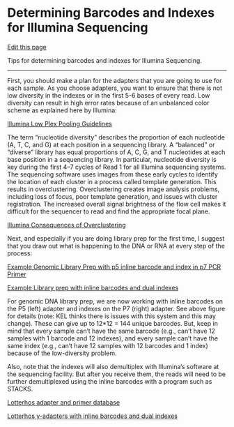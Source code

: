 # Determining Barcodes and Indexes for Illumina Sequencing

[Edit this page](https://github.com/DrK-Lo/lotterhoslabprotocols/edit/main/molecprot_barcodesnindexes.qmd)

Tips for determining barcodes and indexes for Illumina Sequencing.

------------------------------------------------------------------------

First, you should make a plan for the adapters that you are going to use for each sample. As you choose adapters, you want to ensure that there is not low diversity in the indexes or in the first 5-6 bases of every read. Low diversity can result in high error rates because of an unbalanced color scheme as explained here by Illumina:

[Illumina Low Plex Pooling Guidelines](https://www.illumina.com/documents/products/technotes/technote-nextera-rapid-capture-low-plex-pooling-guidelines.pdf)

The term "nucleotide diversity" describes the proportion of each nucleotide (A, T, C, and G) at each position in a sequencing library. A "balanced" or "diverse" library has equal proportions of A, C, G, and T nucleotides at each base position in a sequencing library. In particular, nucleotide diversity is key during the first 4--7 cycles of Read 1 for all Illumina sequencing systems. The sequencing software uses images from these early cycles to identify the location of each cluster in a process called template generation. This results in overclustering. Overclustering creates image analysis problems, including loss of focus, poor template generation, and issues with cluster registration. The increased overall signal brightness of the flow cell makes it difficult for the sequencer to read and find the appropriate focal plane.

[Illumina Consequences of Overclustering](https://support.illumina.com/content/dam/illumina-marketing/documents/products/other/miseq-overclustering-primer-770-2014-038.pdf)

Next, and especially if you are doing library prep for the first time, I suggest that you draw out what is happening to the DNA or RNA at every step of the process:

[Example Genomic Library Prep with p5 inline barcode and index in p7 PCR Primer](https://docs.google.com/spreadsheets/d/1VSqr03MbtS0hFzgnOu3-oHL2fzf4qL5jfEEyDE76bv4/edit#gid=0)

[Example Library prep with inline barcodes and dual indexes](https://docs.google.com/document/d/1xr99sMucP-x2rK6K61vtGHKNahl9UYFwh_oEb0AtHX8/edit)

For genomic DNA library prep, we are now working with inline barcodes on the P5 (left) adapter and indexes on the P7 (right) adapter. See above figure for details (note: KEL thinks there is issues with this system and this may change). These can give up to 12\*12 = 144 unique barcodes. But, keep in mind that every sample can't have the same barcode (e.g., can't have 12 samples with 1 barcode and 12 indexes), and every sample can't have the same index (e.g., can't have 12 samples with 12 barcodes and 1 index) because of the low-diversity problem.

Also, note that the indexes will also demultiplex with Illumina's software at the sequencing facility. But after you receive them, the reads will need to be further demultiplexed using the inline barcodes with a program such as STACKS.

[Lotterhos adapter and primer database](https://docs.google.com/spreadsheets/d/1bro9DbuJB9zH8KtIUH3H7FHrlVO2gZYbIsUbx7yax70/edit#gid=0)

[Lotterhos y-adapters with inline barcodes and dual indexes](https://docs.google.com/spreadsheets/d/1Ok9EEkloK6RCCpKsc4tjklF4UygO8SnATWK8HGLgpvY/edit#gid=0)
